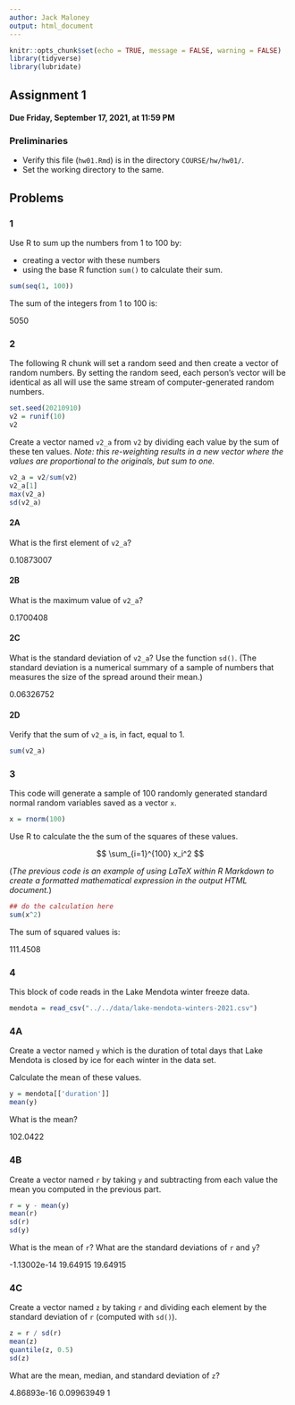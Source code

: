 ```yaml
---
author: Jack Maloney
output: html_document
---
```


```r
knitr::opts_chunk$set(echo = TRUE, message = FALSE, warning = FALSE)
library(tidyverse)
library(lubridate)
```

## Assignment 1

#### Due Friday, September 17, 2021, at 11:59 PM

### Preliminaries

- Verify this file (`hw01.Rmd`) is in the directory `COURSE/hw/hw01/`.
- Set the working directory to the same.

## Problems

### 1

Use R to sum up the numbers from 1 to 100 by:

- creating a vector with these numbers
- using the base R function `sum()` to calculate their sum.

```r
sum(seq(1, 100))
```

The sum of the integers from 1 to 100 is:

5050

### 2

The following R chunk will set a random seed and then create a vector of random numbers.
By setting the random seed, each person's vector will be identical as all will use the same stream of computer-generated random numbers.

```r
set.seed(20210910)
v2 = runif(10)
v2
```

Create a vector named `v2_a` from `v2` by dividing each value by the sum of these ten values. *Note: this re-weighting results in a new vector where the values are proportional to the originals, but sum to one.*

```r
v2_a = v2/sum(v2)
v2_a[1]
max(v2_a)
sd(v2_a)
```

#### 2A

What is the first element of `v2_a`?

0.10873007

#### 2B

What is the maximum value of `v2_a`?

0.1700408

#### 2C

What is the standard deviation of `v2_a`? Use the function `sd()`.
(The standard deviation is a numerical summary of a sample of numbers that measures the size of the spread around their mean.)

0.06326752

#### 2D

Verify that the sum of `v2_a` is, in fact, equal to 1.

```r
sum(v2_a)
```

### 3

This code will generate a sample of 100 randomly generated standard normal random variables saved as a vector `x`.

```r
x = rnorm(100)
```

Use R to calculate the the sum of the squares of these values.

$$
\sum_{i=1}^{100} x_i^2
$$

(*The previous code is an example of using LaTeX within R Markdown to create a formatted mathematical expression in the output HTML document.*)

```r
## do the calculation here
sum(x^2)
```

The sum of squared values is:

111.4508

### 4

This block of code reads in the Lake Mendota winter freeze data.

```r
mendota = read_csv("../../data/lake-mendota-winters-2021.csv")
```

### 4A

Create a vector named `y` which is the duration of total days that Lake Mendota is closed by ice for each winter in the data set.

Calculate the mean of these values.

```r
y = mendota[['duration']]
mean(y)
```

What is the mean?

102.0422

### 4B

Create a vector named `r` by taking `y` and subtracting from each value the mean you computed in the previous part.

```r
r = y - mean(y)
mean(r)
sd(r)
sd(y)
```

What is the mean of `r`?
What are the standard deviations of `r` and `y`?

-1.13002e-14
19.64915
19.64915

### 4C

Create a vector named `z` by taking `r` and dividing each element by the standard deviation of `r` (computed with `sd()`).

```r
z = r / sd(r)
mean(z)
quantile(z, 0.5)
sd(z)
```

What are the mean, median, and standard deviation of `z`?

4.86893e-16
0.09963949
1
